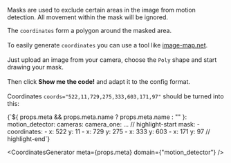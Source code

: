 

Masks are used to exclude certain areas in the image from motion detection.
All movement within the mask will be ignored.

The `coordinates` form a polygon around the masked area.<br></br>
To easily generate `coordinates` you can use a tool like [image-map.net](https://www.image-map.net/).<br></br>
Just upload an image from your camera, choose the `Poly` shape and start drawing your mask.<br></br>
Then click **Show me the code!** and adapt it to the config format.<br></br>
Coordinates `coords="522,11,729,275,333,603,171,97"` should be turned into this:

<CodeBlock language="yaml" showLineNumbers>
  {`${
    props.meta && props.meta.name
      ? props.meta.name
      : "<motion detector component>"
  }:
    motion_detector:
      cameras:
        camera_one:
          ...
          // highlight-start
          mask:
            - coordinates:
                - x: 522
                  y: 11
                - x: 729
                  y: 275
                - x: 333
                  y: 603
                - x: 171
                  y: 97
          // highlight-end`}
</CodeBlock>

<CoordinatesGenerator meta={props.meta} domain={"motion_detector"} />
